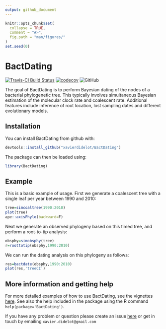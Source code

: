 ```yaml
---
output: github_document
---
```


<!-- README.md is generated from README.Rmd. Please edit that file -->

```r
knitr::opts_chunk$set(
  collapse = TRUE,
  comment = "#>",
  fig.path = "man/figures/"
)
set.seed(0)
```

# BactDating

[![Travis-CI Build Status](https://travis-ci.com/xavierdidelot/BactDating.svg?branch=master)](https://travis-ci.com/xavierdidelot/BactDating)
[![codecov](https://codecov.io/gh/xavierdidelot/BactDating/branch/master/graph/badge.svg)](https://codecov.io/gh/xavierdidelot/BactDating)
![GitHub](https://img.shields.io/github/license/xavierdidelot/BactDating)

The goal of BactDating is to perform Bayesian dating of the nodes of a bacterial phylogenetic tree. This typically involves simultaneous Bayesian estimation of the molecular clock rate and coalescent rate. Additional features include inference of root location, lost sampling dates and different evolutionary models.

## Installation

You can install BactDating from github with:

```r
devtools::install_github("xavierdidelot/BactDating")
```

The package can then be loaded using:
```r
library(BactDating)
```

## Example

This is a basic example of usage. First we generate a coalescent tree with a single leaf per year between 1990 and 2010:
```r
tree=simcoaltree(1990:2010)
plot(tree)
ape::axisPhylo(backward=F)
```

Next we generate an observed phylogeny based on this timed tree, and perform a root-to-tip analysis:
```r
obsphy=simobsphy(tree)
r=roottotip(obsphy,1990:2010)
```

We can run the dating analysis on this phylogeny as follows:
```r
res=bactdate(obsphy,1990:2010)
plot(res,'treeCI')
```

## More information and getting help

For more detailed examples of how to use BactDating, see the vignettes [here](https://github.com/xavierdidelot/BactDating/tree/master/vignettes).
See also the help included in the package using the R command
`help(package='BactDating')`. 

If you have any problem or question please create an issue [here](https://github.com/xavierdidelot/BactDating/issues) 
or get in touch by emailing `xavier.didelot@gmail.com`
